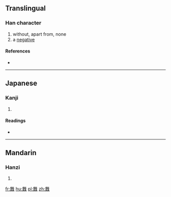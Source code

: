 ==Translingual==

===Han character===
{{Han char|rn=75|rad=木|as=12|sn=16|four=8099<sub>4</sub>|canj=人廿木木 (OTDD)}}

# without, apart from, none
# a [[negative]]

====References====
* {{Han ref|kx=0552.180|dkj=15514|dj=0941.070|hdz=21292.050|uh=6A46|ud=27206|bh=E9DD|bd=59869}}

----

==Japanese==

===Kanji===
{{ja-kanji|grade=|rs=木12}}

# {{defn|lang=ja|sort=木12}}

====Readings====
* {{ja-readings|on=[[ぶ]] (bu), [[む]] (mu)|kun=[[しげる]] (shigeru)}}

----

==Mandarin==

===Hanzi===
{{cmn-hanzi|pin=[[cuì]] ([[cui4]]), [[qiào]] ([[qiao4]]), [[wǔ]] ([[wu3]])|wg=ts'ui<sup>4</sup>, ch'iao<sup>4</sup>, wu<sup>3</sup>}}

# {{defn|lang=cmn|sort=木12}}

[[fr:橆]]
[[hu:橆]]
[[pl:橆]]
[[zh:橆]]